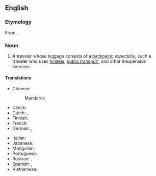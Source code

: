 ==English==

===Etymology===
From {{suffix|en|backpack|er}}.

===Noun===
{{en-noun}}

# A traveler whose luggage consists of a [[backpack]]; ''especially'', such a traveler who uses [[hostel]]s, [[public transport]], and other inexpensive services.

====Translations====
{{trans-top|a traveler}}
* Chinese:
*: Mandarin: {{t+|cmn|背包客|tr=bēibāokè|sc=Hani}}
* Czech: {{t|cs|baťůžkář|m}}
* Dutch: {{t+|nl|rugzakreiziger|m}}, {{t+|nl|backpacker|m}}
* Finnish: {{t|fi|reppumatkaaja}}
* French: {{t+|fr|routard}}
* German: {{t|de|Rucksackreisender|m}}, {{t|de|Rucksackreisende|f}}
{{trans-mid}}
* Italian: {{t+|it|escursionista|m|f}}
* Japanese: {{t|ja|バックパッカー|tr=bakkupakkā|sc=Jpan}}
* Mongolian: {{t-needed|mn}}
* Portuguese: {{t|pt|mochileiro|m}}
* Russian: {{t|ru|[[пе́ший]] [[тури́ст]]|m}}, {{t|ru|[[пеший|пе́шая]] [[тури́стка]]|f}}
* Spanish: {{t+|es|mochilero|m}}, {{t+|es|mochilera|f}}
* Vietnamese: {{t|vi|tây ba lô}} {{qualifier|Western}}
{{trans-bottom}}